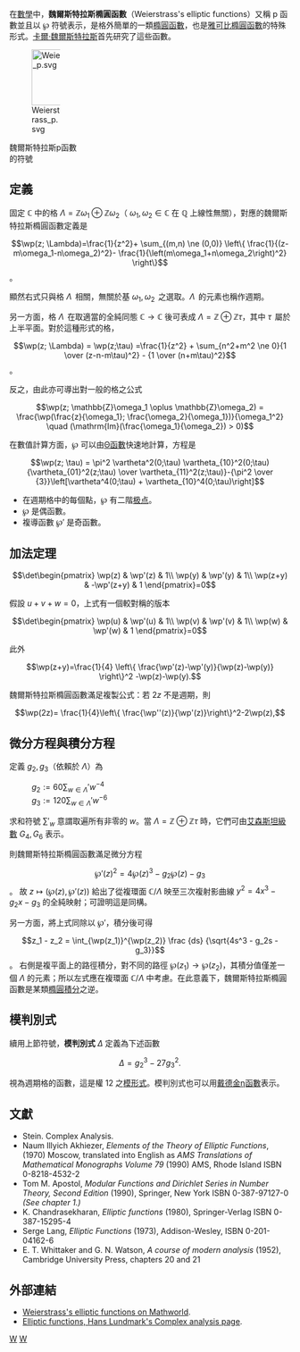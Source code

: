 在[[數學|數學]]中，'''魏爾斯特拉斯橢圓函數'''（Weierstrass's elliptic functions）又稱 p 函數並且以 <math>\wp</math> 符號表示，是格外簡單的一類[[橢圓函數|橢圓函數]]，也是[[雅可比橢圓函數|雅可比橢圓函數]]的特殊形式。[[卡爾·魏爾斯特拉斯|卡爾·魏爾斯特拉斯]]首先研究了這些函數。

<div class="thumb tright">
<div style="width:131px;">
[[Image:Weierstrass_p.svg|100px]]<div class="thumbcaption">
魏爾斯特拉斯p函數的符號
</div>
</div>
</div>

==定義==
固定 <math>\mathbb{C}</math> 中的格 <math>\Lambda = \mathbb{Z}\omega_1 \oplus \mathbb{Z}\omega_2</math>（ <math>\omega_1, \omega_2 \in \mathbb{C}</math> 在 <math>\mathbb{Q}</math> 上線性無關），對應的魏爾斯特拉斯橢圓函數定義是
:<math>
\wp(z; \Lambda)=\frac{1}{z^2}+
\sum_{(m,n) \ne (0,0)} 
\left\{
\frac{1}{(z-m\omega_1-n\omega_2)^2}-
\frac{1}{\left(m\omega_1+n\omega_2\right)^2}
\right\}
</math>。

顯然右式只與格 <math>\Lambda\,</math> 相關，無關於基 <math>\omega_1, \omega_2\,</math> 之選取。<math>\Lambda\,</math> 的元素也稱作週期。

另一方面，格 <math>\Lambda\,</math> 在取適當的全純同態 <math>\mathbb{C} \to \mathbb{C}</math> 後可表成 <math>\Lambda = \mathbb{Z} \oplus \mathbb{Z}\tau</math>，其中 <math>\tau\,</math> 屬於上半平面。對於這種形式的格，
:<math>\wp(z; \Lambda) = \wp(z;\tau) =\frac{1}{z^2} + \sum_{n^2+m^2 \ne 0}{1 \over (z-n-m\tau)^2} - {1 \over (n+m\tau)^2}</math>。

反之，由此亦可導出對一般的格之公式
:<math>\wp(z; \mathbb{Z}\omega_1 \oplus \mathbb{Z}\omega_2) = \frac{\wp(\frac{z}{\omega_1}; \frac{\omega_2}{\omega_1})}{\omega_1^2} \quad (\mathrm{Im}(\frac{\omega_1}{\omega_2}) > 0)</math>

在數值計算方面，<math>\wp</math> 可以由[[Θ函數|Θ函數]]快速地計算，方程是
:<math>\wp(z; \tau) = \pi^2 \vartheta^2(0;\tau) \vartheta_{10}^2(0;\tau){\vartheta_{01}^2(z;\tau) \over \vartheta_{11}^2(z;\tau)}-{\pi^2 \over {3}}\left[\vartheta^4(0;\tau) + \vartheta_{10}^4(0;\tau)\right]</math>

* 在週期格中的每個點，<math>\wp</math> 有二階[[极点_(复分析)|极点]]。
* <math>\wp</math> 是偶函數。
* 複導函數 <math>\wp'</math> 是奇函數。

==加法定理==
:<math>
\det\begin{pmatrix}
\wp(z) & \wp'(z) & 1\\
\wp(y) & \wp'(y) & 1\\
\wp(z+y) & -\wp'(z+y) & 1
\end{pmatrix}=0</math>

假設 <math>u+v+w=0</math>，上式有一個較對稱的版本
:<math>
\det\begin{pmatrix}
\wp(u) & \wp'(u) & 1\\
\wp(v) & \wp'(v) & 1\\
\wp(w) & \wp'(w) & 1
\end{pmatrix}=0</math>

此外
:<math>
\wp(z+y)=\frac{1}{4}
\left\{
\frac{\wp'(z)-\wp'(y)}{\wp(z)-\wp(y)}
\right\}^2
-\wp(z)-\wp(y).</math>

魏爾斯特拉斯橢圓函數滿足複製公式：若 <math>2z </math> 不是週期，則
:<math>
\wp(2z)=
\frac{1}{4}\left\{
\frac{\wp''(z)}{\wp'(z)}\right\}^2-2\wp(z),</math>

==微分方程與積分方程==
定義 <math>g_2, g_3</math>（依賴於 <math>\Lambda</math>）為
: <math>g_2 := 60 \sum_{w \in \Lambda}'  w^{-4}</math>
: <math>g_3 := 120 \sum_{w \in \Lambda}' w^{-6}</math>
求和符號 <math>\sum'_w</math> 意謂取遍所有非零的 <math>w</math>。當 <math>\Lambda = \mathbb{Z} \oplus \mathbb{Z}\tau</math> 時，它們可由[[艾森斯坦級數|艾森斯坦級數]] <math>G_4, G_6</math> 表示。

則魏爾斯特拉斯橢圓函數滿足微分方程
:<math> \wp'(z)^2=4\wp(z)^3-g_2\wp(z)-g_3 </math>。
故 <math>z \mapsto (\wp(z),\wp'(z))</math> 給出了從複環面 <math>\mathbb{C}/\Lambda</math> 映至三次複射影曲線 <math>y^2 = 4x^3 - g_2 x -g_3</math> 的全純映射；可證明這是同構。

另一方面，將上式同除以 <math>\wp'</math>，積分後可得
:<math>z_1 - z_2 = \int_{\wp(z_1)}^{\wp(z_2)} \frac {ds} {\sqrt{4s^3 - g_2s -g_3}}</math>。
右側是複平面上的路徑積分，對不同的路徑 <math>\wp(z_1) \to \wp(z_2)</math>，其積分值僅差一個 <math>\Lambda</math> 的元素；所以左式應在複環面 <math>\mathbb{C}/\Lambda</math> 中考慮。在此意義下，魏爾斯特拉斯橢圓函數是某類[[橢圓積分|橢圓積分]]之逆。

==模判別式==
續用上節符號，'''模判別式''' <math>\Delta</math> 定義為下述函數
:<math>\Delta=g_2^3-27g_3^2.</math>

視為週期格的函數，這是權 12 之[[模形式|模形式]]。模判別式也可以用[[戴德金η函數|戴德金η函數]]表示。

==文獻==
* Stein. Complex Analysis.
* Naum Illyich Akhiezer, ''Elements of the Theory of Elliptic Functions'', (1970) Moscow, translated into English as ''AMS Translations of Mathematical Monographs Volume 79'' (1990) AMS, Rhode Island ISBN 0-8218-4532-2
* Tom M. Apostol, ''Modular Functions and Dirichlet Series in Number Theory, Second Edition'' (1990), Springer, New York ISBN 0-387-97127-0 ''(See chapter 1.)'' 
* K. Chandrasekharan, ''Elliptic functions'' (1980), Springer-Verlag ISBN 0-387-15295-4
* Serge Lang, ''Elliptic Functions'' (1973), Addison-Wesley, ISBN 0-201-04162-6
* E. T. Whittaker and G. N. Watson,  ''A course of modern analysis'' (1952), Cambridge University Press, chapters 20 and 21

==外部連結==
* [http://mathworld.wolfram.com/WeierstrassEllipticFunction.html Weierstrass's elliptic functions on Mathworld].
* [https://web.archive.org/web/20080223153027/http://www.mai.liu.se/~halun/complex/elliptic/ Elliptic functions, Hans Lundmark's Complex analysis page].

[[Category:模形式|W]]
[[Category:橢圓函數|W]]